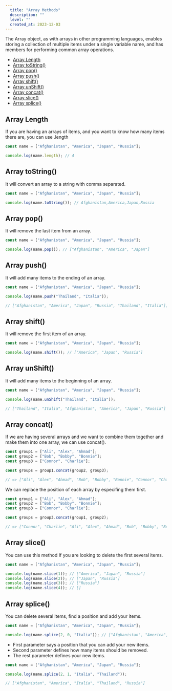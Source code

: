 ```yaml
---
  title: "Array Methods"
  description: ""
  level: ""
  created_at: 2023-12-03
---
```


The Array object, as with arrays in other programming languages, enables storing a collection of multiple items under a single variable name, and has members for performing common array operations.

- [Array Length](#array-length)
- [Array toString()](#array-tostring)
- [Array pop()](#array-pop)
- [Array push()](#array-push)
- [Array shift()](#array-shift)
- [Array unShift()](#array-unshift)
- [Array concat()](#array-concat)
- [Array slice()](#array-slice)
- [Array splice()](#array-splice)

## Array Length

If you are having an arrays of items, and you want to know how many items there are, you can use .length

```js
const name = ["Afghanistan", "America", "Japan", "Russia"];

console.log(name.length); // 4
```

## Array toString()

It will convert an array to a string with comma separated.

```js
const name = ["Afghanistan", "America", "Japan", "Russia"];

console.log(name.toString()); // Afghanistan,America,Japan,Russia
```

## Array pop()

It will remove the last item from an array.

```js /Russia/#r
const name = ["Afghanistan", "America", "Japan", "Russia"];

console.log(name.pop()); // ["Afghanistan", "America", "Japan"]
```

## Array push()

It will add many items to the ending of an array.

```js /Thailand/#g /Italia/#g
const name = ["Afghanistan", "America", "Japan", "Russia"];

console.log(name.push("Thailand", "Italia"));

// ["Afghanistan", "America", "Japan", "Russia", "Thailand", "Italia"];
```

## Array shift()

It will remove the first item of an array.

```js /Afghanistan/#r
const name = ["Afghanistan", "America", "Japan", "Russia"];

console.log(name.shift()); // ["America", "Japan", "Russia"]
```

## Array unShift()

It will add many items to the beginning of an array.

```js /Thailand/#g /Italia/#g
const name = ["Afghanistan", "America", "Japan", "Russia"];

console.log(name.unShift("Thailand", "Italia"));

// ["Thailand", "Italia", "Afghanistan", "America", "Japan", "Russia"]
```

## Array concat()

If we are having several arrays and we want to combine them together and make them into one array, we can use concat().

```js
const group1 = ["Ali", "Alex", "Ahmad"];
const group2 = ["Bob", "Bobby", "Bonnie"];
const group3 = ["Connor", "Charlie"];

const groups = group1.concat(group2, group3);

// => ["Ali", "Alex", "Ahmad", "Bob", "Bobby", "Bonnie", "Connor", "Charlie"]
```

We can replace the position of each array by especifing them first.

```js /"Ali", "Alex", "Ahmad"/#g /"Bob", "Bobby", "Bonnie"/#y /"Connor", "Charlie"/#p {5}
const group1 = ["Ali", "Alex", "Ahmad"];
const group2 = ["Bob", "Bobby", "Bonnie"];
const group3 = ["Connor", "Charlie"];

const groups = group3.concat(group1, group2);

// => ["Connor", "Charlie", "Ali", "Alex", "Ahmad", "Bob", "Bobby", "Bonnie"]
```

## Array slice()

You can use this method If you are looking to delete the first several items.

```js
const name = ["Afghanistan", "America", "Japan", "Russia"];

console.log(name.slice(1)); // ["America", "Japan", "Russia"]
console.log(name.slice(2)); // ["Japan", "Russia"]
console.log(name.slice(3)); // ["Russia"]
console.log(name.slice(4)); // []
```

## Array splice()

You can delete several items, find a position and add your items.

```js /"Italia"/#g
const name = ["Afghanistan", "America", "Japan", "Russia"];

console.log(name.splice(2, 0, "Italia")); // ["Afghanistan", "America", "Italia", "Japan", "Russia"]
```

- First parameter says a position that you can add your new items.
- Second parameter defines how many items should be removed.
- The rest parameter defines your new items.

```js /"Italia"/#g /"Thailand"/#g /"Japan"/#r
const name = ["Afghanistan", "America", "Japan", "Russia"];

console.log(name.splice(2, 1, "Italia", "Thailand"));

// ["Afghanistan", "America", "Italia", "Thailand", "Russia"]
```
